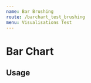 ```yaml
---
name: Bar Brushing
route: /barchart_test_brushing
menu: Visualisations Test
---
```


<h1 style={{ margin: '0px' }}>Bar Chart</h1>

## Usage



<Playground>
  <Motor  
  config={{
            host: "localhost",
            secure: false,
            port: 19077,
            prefix: "",
            appId: "5c8ddda7-d4a8-4ee1-b994-922fca34830c"
  }}>
      <Bar
            cols={[
            //  { qField: 'Year', qLabel: 'Year' },
              { qField: 'Territory', qLabel: 'Territory' },
              { qField: '=Sum([Car sales])', qLabel: 'Car sales' }
            ]}
            // title="Vehicle Sales by Region"
            // subTitle="Vehicle Sales by Region"
                        tickSpacing="narrow"
                        showLabels="inside"
            showGridlines={true}
            textOnAxis='both'
            // showLegend={true}
            suppressZero={true}
           // suppressScroll={true}
        //   scrollRatio= {0.5}
            stacked={true}
            // percentStacked={true}
            height="410px"
            // border = {false}
            calcCondition={{
              qCond: '1+1=2',
              qMsg: 'Calculation condition has not been met'
            }}></Bar>
     
  </Motor>
    <Motor  
  config={{
            host: "localhost",
            secure: false,
            port: 19077,
            prefix: "",
            appId: "5c8ddda7-d4a8-4ee1-b994-922fca34830c"
  }}>
      <Column
            cols={[
            //  { qField: 'Year', qLabel: 'Year' },
              { qField: 'Territory', qLabel: 'Territory' },
              { qField: '=Sum([Car sales])', qLabel: 'Car sales' }
            ]}
            // title="Vehicle Sales by Region"
            // subTitle="Vehicle Sales by Region"
                        tickSpacing="narrow"
            showGridlines={true}
            textOnAxis='both'
            // showLegend={true}
            suppressZero={true}
           // suppressScroll={true}
            stacked={true}
            // percentStacked={true}
            height="410px"
            // border = {false}
            calcCondition={{
              qCond: '1+1=2',
              qMsg: 'Calculation condition has not been met'
            }}></Column>
     
  </Motor>

</Playground>

<br />

